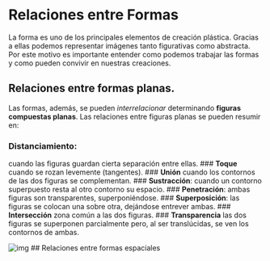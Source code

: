 # Relaciones entre Formas


:::{.definition}
La forma es uno de los principales elementos de creación plástica. Gracias a ellas podemos representar imágenes tanto figurativas como abstracta. Por este motivo es importante entender como podemos trabajar las formas y como pueden convivir en nuestras creaciones.
:::


## Relaciones entre formas planas.


Las formas, además, se pueden *interrelacionar* determinando **figuras compuestas planas**. Las relaciones entre figuras planas se pueden resumir en:

### **Distanciamiento**: 
cuando las figuras guardan cierta separación entre ellas.
### **Toque**
cuando se rozan levemente (tangentes).
### **Unión** 
cuando los contornos de las dos figuras se complementan.
### **Sustracción**: 
cuando un contorno superpuesto resta al otro contorno su espacio.
### **Penetración**: 
ambas figuras son transparentes, superponiéndose.
### **Superposición**: 
las figuras se colocan una sobre otra, dejándose entrever ambas.
### **Intersección**
zona común a las dos figuras.
### **Transparencia**
 las dos figuras se superponen parcialmente pero, al ser translúcidas, se ven los contornos de ambas.

![img](ww.png)
## Relaciones entre formas espaciales
